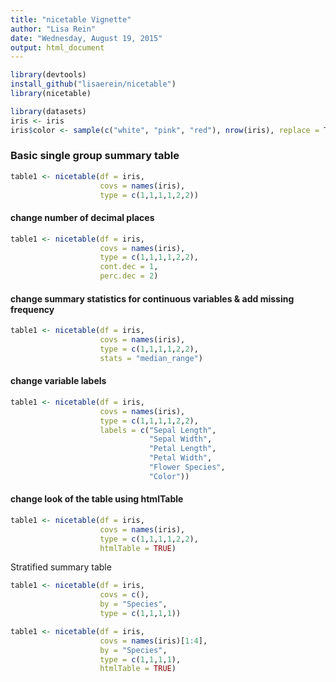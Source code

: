 ```yaml
---
title: "nicetable Vignette"
author: "Lisa Rein"
date: "Wednesday, August 19, 2015"
output: html_document
---
```


```r

library(devtools)
install_github("lisaerein/nicetable")
library(nicetable)

library(datasets)
iris <- iris
iris$color <- sample(c("white", "pink", "red"), nrow(iris), replace = T)

```

### Basic single group summary table
```r

table1 <- nicetable(df = iris,
                    covs = names(iris),
                    type = c(1,1,1,1,2,2))

```

#### change number of decimal places
```r
table1 <- nicetable(df = iris,
                    covs = names(iris),
                    type = c(1,1,1,1,2,2),
                    cont.dec = 1,
                    perc.dec = 2)
```

#### change summary statistics for continuous variables & add missing frequency
```r
table1 <- nicetable(df = iris,
                    covs = names(iris),
                    type = c(1,1,1,1,2,2),
                    stats = "median_range")
```

#### change variable labels
```r
table1 <- nicetable(df = iris,
                    covs = names(iris),
                    type = c(1,1,1,1,2,2),
                    labels = c("Sepal Length",
                               "Sepal Width",
                               "Petal Length",
                               "Petal Width",
                               "Flower Species",
                               "Color"))
```

#### change look of the table using htmlTable
```r

table1 <- nicetable(df = iris,
                    covs = names(iris),
                    type = c(1,1,1,1,2,2),
                    htmlTable = TRUE)
```

Stratified summary table

```r

table1 <- nicetable(df = iris,
                    covs = c(),
                    by = "Species",
                    type = c(1,1,1,1))

table1 <- nicetable(df = iris,
                    covs = names(iris)[1:4],
                    by = "Species",
                    type = c(1,1,1,1),
                    htmlTable = TRUE)

```